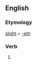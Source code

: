 ==English==

===Etymology===
[[slight]] + [[-eth]]

===Verb===
{{head|en|verb form}}

# {{en-archaic third-person singular of|slight}}